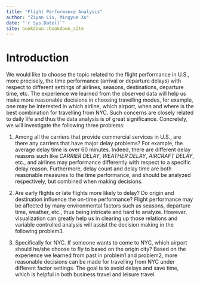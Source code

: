 ```yaml
--- 
title: "Flight Performance Analysis"
author: "Ziyan Liu, Mingyue Xu"
date: "`r Sys.Date()`"
site: bookdown::bookdown_site
---
```


# Introduction

We would like to choose the topic related to the flight performance in U.S., more precisely, the time performance (arrival or departure delays) with respect to different settings of airlines, seasons, destinations, departure time, etc. The experience we learned from the observed data will help us make more reasonable decisions in choosing travelling modes, for example, one may be interested in which airline, which airport, when and where is the best combination for travelling from NYC. Such concerns are closely related to daily life and thus the data analysis is of great significance. Concretely, we will investigate the following three problems:

1) Among all the carriers that provide commercial services in U.S., are there any carriers that have major delay problems? For example, the average delay time is over 60 minutes. Indeed, there are different delay reasons such like *CARRIER DELAY*, *WEATHER DELAY*, *AIRCRAFT DELAY*, etc., and airlines may performance differently with respect to a specific delay reason. Furthermore, delay count and delay time are both reasonable measures to the time performance, and should be analyzed respectively, but combined when making decisions.

2) Are early flights or late flights more likely to delay? Do origin and destination influence the on-time performance? Flight performance may be affected by many environmental factors such as seasons, departure time, weather, etc., thus being intricate and hard to analyze. However, visualization can greatly help us in clearing up those relations and variable controlled analysis will assist the decision making in the following problem3.

3) Specifically for NYC. If someone wants to come to NYC, which airport should he/she choose to fly to based on the origin city? Based on the experience we learned from past in problem1 and problem2, more reasonable decisions can be made for travelling from NYC under different factor settings. The goal is to avoid delays and save time, which is helpful in both business travel and leisure travel. 